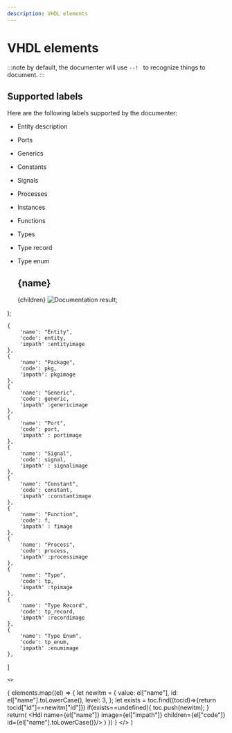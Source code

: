 ```yaml
---
description: VHDL elements
---
```




# VHDL elements
:::note
by default, the documenter will use ```--! ``` to recognize things to document.
:::


## Supported labels
Here are the following labels supported by the documenter:
* Entity description
* Ports             
* Generics          
* Constants         
* Signals           
* Processes         
* Instances         
* Functions         
* Types             
* Type record            
* Type enum             

    <div>
    <h2 id={id}> {name} </h2>
    <Tabs>
    <TabItem value="code" label="Code" default>
    <CodeBlock language="vhdl">{children}</CodeBlock>
    </TabItem>
    <TabItem value="result" label="Result">
    <img src={image} alt="Documentation result" />;
    </TabItem>
    </Tabs>
    </div>
);

    {
        'name': "Entity",
        'code': entity,
        'impath' :entityimage
    },
    {
        'name': "Package",
        'code': pkg,
        'impath': pkgimage
    },
    {
        'name': "Generic",
        'code': generic,
        'impath' :genericimage
    },
    {
        'name': "Port",
        'code': port,
        'impath' : portimage
    },
    {
        'name': "Signal",
        'code': signal,
        'impath' : signalimage
    },
    {
        'name': "Constant",
        'code': constant,
        'impath' :constantimage
    },
    {
        'name': "Function",
        'code': f,
        'impath' : fimage
    },
    {
        'name': "Process",
        'code': process,
        'impath' :processimage
    },
    {
        'name': "Type",
        'code': tp,
        'impath' :tpimage
    },
    {
        'name': "Type Record",
        'code': tp_record,
        'impath' :recordimage
    },
    {
        'name': "Type Enum",
        'code': tp_enum,
        'impath' :enumimage
    },
]






    <>
{
  elements.map((el) => {
    let newitm = {
        value: el["name"],
        id: el["name"].toLowerCase(),
        level: 3,
    };
    let exists = toc.find((tocid)=>{return tocid["id"]==newitm["id"]})
    if(exists==undefined){
        toc.push(newitm);
    }
    return(
      <Hdl name={el["name"]} image={el["impath"]} children={el["code"]} id={el["name"].toLowerCase()}/>
    )
  })
}
</>
 )


<CreateAll elements={vhdl_elements}/>